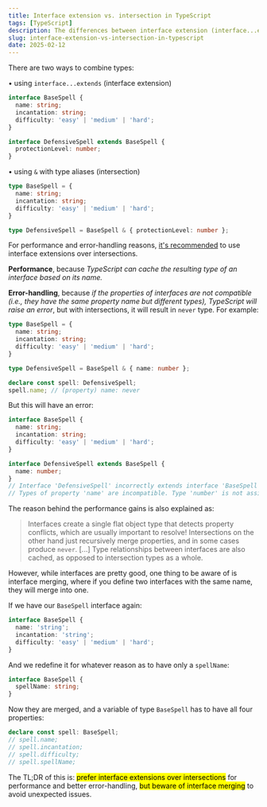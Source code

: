 ```yaml
---
title: Interface extension vs. intersection in TypeScript
tags: [TypeScript]
description: The differences between interface extension (interface...extends) and intersection 
slug: interface-extension-vs-intersection-in-typescript
date: 2025-02-12
---
```


There are two ways to combine types:

• using `interface...extends` (interface extension)

```ts
interface BaseSpell {
  name: string;
  incantation: string;
  difficulty: 'easy' | 'medium' | 'hard';
}

interface DefensiveSpell extends BaseSpell {
  protectionLevel: number;
}
```

• using `&` with type aliases (intersection)

```ts
type BaseSpell = {
  name: string;
  incantation: string;
  difficulty: 'easy' | 'medium' | 'hard';
}

type DefensiveSpell = BaseSpell & { protectionLevel: number };
```

For performance and error-handling reasons, [it's recommended](https://github.com/microsoft/TypeScript/wiki/Performance#preferring-interfaces-over-intersections) to use interface extensions over intersections.

**Performance**, because _TypeScript can cache the resulting type of an interface based on its name._

**Error-handling**, because _if the properties of interfaces are not compatible (i.e., they have the same property name but different types), TypeScript will raise an error_, but with intersections, it will result in `never` type.
For example:

```ts
type BaseSpell = {
  name: string;
  incantation: string;
  difficulty: 'easy' | 'medium' | 'hard';
}

type DefensiveSpell = BaseSpell & { name: number };

declare const spell: DefensiveSpell;
spell.name; // (property) name: never
```

But this will have an error:

```ts
interface BaseSpell {
  name: string;
  incantation: string;
  difficulty: 'easy' | 'medium' | 'hard';
}

interface DefensiveSpell extends BaseSpell {
  name: number;
}
// Interface 'DefensiveSpell' incorrectly extends interface 'BaseSpell'. 
// Types of property 'name' are incompatible. Type 'number' is not assignable to type 'string'.
```

The reason behind the performance gains is also explained as:

> Interfaces create a single flat object type that detects property conflicts, which are usually important to resolve! Intersections on the other hand just recursively merge properties, and in some cases produce `never`. [...] Type relationships between interfaces are also cached, as opposed to intersection types as a whole.

However, while interfaces are pretty good, one thing to be aware of is interface merging, where if you define two interfaces with the same name, they will merge into one.

If we have our `BaseSpell` interface again:

```ts
interface BaseSpell {
  name: 'string';
  incantation: 'string';
  difficulty: 'easy' | 'medium' | 'hard';
}
```

And we redefine it for whatever reason as to have only a `spellName`:

```ts
interface BaseSpell {
  spellName: string;
}
```

Now they are merged, and a variable of type `BaseSpell` has to have all four properties:

```ts
declare const spell: BaseSpell;
// spell.name;
// spell.incantation;
// spell.difficulty;
// spell.spellName;
```

The TL;DR of this is: <mark>prefer interface extensions over intersections</mark> for performance and better error-handling, <mark>but beware of interface merging</mark> to avoid unexpected issues.
